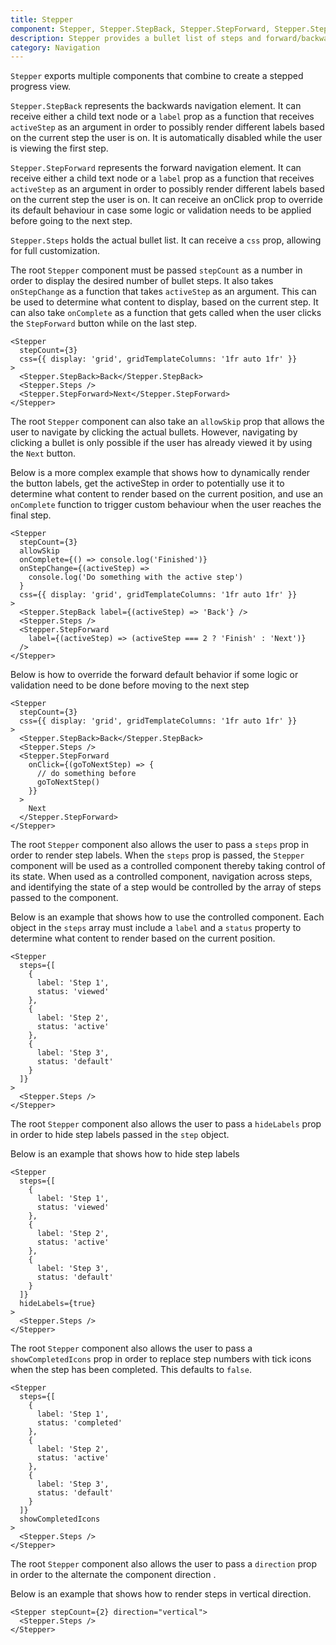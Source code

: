 ```yaml
---
title: Stepper
component: Stepper, Stepper.StepBack, Stepper.StepForward, Stepper.Steps
description: Stepper provides a bullet list of steps and forward/backwards navigation buttons.
category: Navigation
---
```


`Stepper` exports multiple components that combine to create a stepped progress view.

`Stepper.StepBack` represents the backwards navigation element. It can receive either a child text node or a `label` prop as a function that receives `activeStep` as an argument in order to possibly render different labels based on the current step the user is on. It is automatically disabled while the user is viewing the first step.

`Stepper.StepForward` represents the forward navigation element. It can receive either a child text node or a `label` prop as a function that receives `activeStep` as an argument in order to possibly render different labels based on the current step the user is on. It can receive an onClick prop to override its default behaviour in case some logic or validation needs to be applied before going to the next step.

`Stepper.Steps` holds the actual bullet list. It can receive a `css` prop, allowing for full customization.

The root `Stepper` component must be passed `stepCount` as a number in order to display the desired number of bullet steps. It also takes `onStepChange` as a function that takes `activeStep` as an argument. This can be used to determine what content to display, based on the current step. It can also take `onComplete` as a function that gets called when the user clicks the `StepForward` button while on the last step.

```tsx preview
<Stepper
  stepCount={3}
  css={{ display: 'grid', gridTemplateColumns: '1fr auto 1fr' }}
>
  <Stepper.StepBack>Back</Stepper.StepBack>
  <Stepper.Steps />
  <Stepper.StepForward>Next</Stepper.StepForward>
</Stepper>
```

The root `Stepper` component can also take an `allowSkip` prop that allows the user to navigate by clicking the actual bullets. However, navigating by clicking a bullet is only possible if the user has already viewed it by using the `Next` button.

Below is a more complex example that shows how to dynamically render the button labels, get the activeStep in order to potentially use it to determine what content to render based on the current position, and use an `onComplete` function to trigger custom behaviour when the user reaches the final step.

```tsx preview
<Stepper
  stepCount={3}
  allowSkip
  onComplete={() => console.log('Finished')}
  onStepChange={(activeStep) =>
    console.log('Do something with the active step')
  }
  css={{ display: 'grid', gridTemplateColumns: '1fr auto 1fr' }}
>
  <Stepper.StepBack label={(activeStep) => 'Back'} />
  <Stepper.Steps />
  <Stepper.StepForward
    label={(activeStep) => (activeStep === 2 ? 'Finish' : 'Next')}
  />
</Stepper>
```

Below is how to override the forward default behavior if some logic or validation need to be done before moving to the next step

```tsx preview
<Stepper
  stepCount={3}
  css={{ display: 'grid', gridTemplateColumns: '1fr auto 1fr' }}
>
  <Stepper.StepBack>Back</Stepper.StepBack>
  <Stepper.Steps />
  <Stepper.StepForward
    onClick={(goToNextStep) => {
      // do something before
      goToNextStep()
    }}
  >
    Next
  </Stepper.StepForward>
</Stepper>
```

The root `Stepper` component also allows the user to pass a `steps` prop in order to render step labels. When the `steps` prop is passed, the `Stepper` component will be used as a controlled component thereby taking control of its state. When used as a controlled component, navigation across steps, and identifying the state of a step would be controlled by the array of steps passed to the component.

Below is an example that shows how to use the controlled component. Each object in the `steps` array must include a `label` and a `status` property to determine what content to render based on the current position.

```tsx preview
<Stepper
  steps={[
    {
      label: 'Step 1',
      status: 'viewed'
    },
    {
      label: 'Step 2',
      status: 'active'
    },
    {
      label: 'Step 3',
      status: 'default'
    }
  ]}
>
  <Stepper.Steps />
</Stepper>
```

The root `Stepper` component also allows the user to pass a `hideLabels` prop in order to hide step labels passed in the `step` object.

Below is an example that shows how to hide step labels

```tsx preview
<Stepper
  steps={[
    {
      label: 'Step 1',
      status: 'viewed'
    },
    {
      label: 'Step 2',
      status: 'active'
    },
    {
      label: 'Step 3',
      status: 'default'
    }
  ]}
  hideLabels={true}
>
  <Stepper.Steps />
</Stepper>
```

The root `Stepper` component also allows the user to pass a `showCompletedIcons` prop in order to replace step numbers with tick icons when the step has been completed. This defaults to `false`.

```tsx preview
<Stepper
  steps={[
    {
      label: 'Step 1',
      status: 'completed'
    },
    {
      label: 'Step 2',
      status: 'active'
    },
    {
      label: 'Step 3',
      status: 'default'
    }
  ]}
  showCompletedIcons
>
  <Stepper.Steps />
</Stepper>
```

The root `Stepper` component also allows the user to pass a `direction` prop in order to the alternate the component direction .

Below is an example that shows how to render steps in vertical direction.

```tsx preview
<Stepper stepCount={2} direction="vertical">
  <Stepper.Steps />
</Stepper>
```
